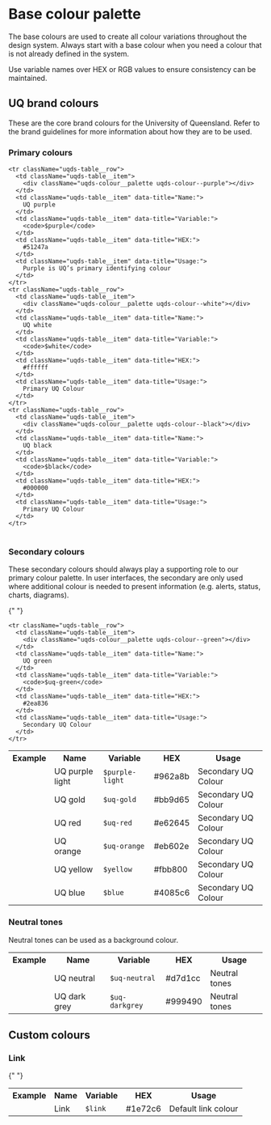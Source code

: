 
<Meta title="Core/Colour/Base colour palette" />

# Base colour palette

The base colours are used to create all colour variations throughout the design system. Always start with a base colour when you need a colour that is not already defined in the system.

Use variable names over HEX or RGB values to ensure consistency can be maintained.

## UQ brand colours

These are the core brand colours for the University of Queensland. Refer to the brand guidelines for more information about how they are to be used.

### Primary colours

<table className="uqds-table  uqds-table--card uqds-table--colour">
  <tbody className="uqds-table__body">

    <tr className="uqds-table__row">
      <td className="uqds-table__item">
        <div className="uqds-colour__palette uqds-colour--purple"></div>
      </td>
      <td className="uqds-table__item" data-title="Name:">
        UQ purple
      </td>
      <td className="uqds-table__item" data-title="Variable:">
        <code>$purple</code>
      </td>
      <td className="uqds-table__item" data-title="HEX:">
        #51247a
      </td>
      <td className="uqds-table__item" data-title="Usage:">
        Purple is UQ’s primary identifying colour
      </td>
    </tr>
    <tr className="uqds-table__row">
      <td className="uqds-table__item">
        <div className="uqds-colour__palette uqds-colour--white"></div>
      </td>
      <td className="uqds-table__item" data-title="Name:">
        UQ white
      </td>
      <td className="uqds-table__item" data-title="Variable:">
        <code>$white</code>
      </td>
      <td className="uqds-table__item" data-title="HEX:">
        #ffffff
      </td>
      <td className="uqds-table__item" data-title="Usage:">
        Primary UQ Colour
      </td>
    </tr>
    <tr className="uqds-table__row">
      <td className="uqds-table__item">
        <div className="uqds-colour__palette uqds-colour--black"></div>
      </td>
      <td className="uqds-table__item" data-title="Name:">
        UQ black
      </td>
      <td className="uqds-table__item" data-title="Variable:">
        <code>$black</code>
      </td>
      <td className="uqds-table__item" data-title="HEX:">
        #000000
      </td>
      <td className="uqds-table__item" data-title="Usage:">
        Primary UQ Colour
      </td>
    </tr>

  </tbody>
</table>

### Secondary colours

These secondary colours should always play a supporting role to our primary colour palette. In user interfaces, the secondary are only used where additional colour is needed to present information (e.g. alerts, status, charts, diagrams).

{" "}

<table className="uqds-table uqds-table--card uqds-table--colour">
  <tbody className="uqds-table__body">
    <tr className="uqds-table__mobile-heading">
      <th className="uqds-table__heading">Example</th>
      <th className="uqds-table__heading">Name</th>
      <th className="uqds-table__heading">Variable</th>
      <th className="uqds-table__heading">HEX</th>
      <th className="uqds-table__heading">Usage</th>
    </tr>
    <tr className="uqds-table__row">
      <td className="uqds-table__item">
        <div className="uqds-colour__palette uqds-colour--purple-light"></div>
      </td>
      <td className="uqds-table__item" data-title="Name:">
        UQ purple light
      </td>
      <td className="uqds-table__item" data-title="Variable:">
        <code>$purple-light</code>
      </td>
      <td className="uqds-table__item" data-title="HEX:">
        #962a8b
      </td>
      <td className="uqds-table__item" data-title="Usage:">
        Secondary UQ Colour
      </td>
    </tr>
    <tr className="uqds-table__row">
      <td className="uqds-table__item">
        <div className="uqds-colour__palette uqds-colour--gold"></div>
      </td>
      <td className="uqds-table__item" data-title="Name:">
        UQ gold
      </td>
      <td className="uqds-table__item" data-title="Variable:">
        <code>$uq-gold</code>
      </td>
      <td className="uqds-table__item" data-title="HEX:">
        #bb9d65
      </td>
      <td className="uqds-table__item" data-title="Usage:">
        Secondary UQ Colour
      </td>
    </tr>
    <tr className="uqds-table__row">
      <td className="uqds-table__item">
        <div className="uqds-colour__palette uqds-colour--red"></div>
      </td>
      <td className="uqds-table__item" data-title="Name:">
        UQ red
      </td>
      <td className="uqds-table__item" data-title="Variable:">
        <code>$uq-red</code>
      </td>
      <td className="uqds-table__item" data-title="HEX:">
        #e62645
      </td>
      <td className="uqds-table__item" data-title="Usage:">
        Secondary UQ Colour
      </td>
    </tr>
    <tr className="uqds-table__row">
      <td className="uqds-table__item">
        <div className="uqds-colour__palette uqds-colour--orange"></div>
      </td>
      <td className="uqds-table__item" data-title="Name:">
        UQ orange
      </td>
      <td className="uqds-table__item" data-title="Variable:">
        <code>$uq-orange</code>
      </td>
      <td className="uqds-table__item" data-title="HEX:">
        #eb602e
      </td>
      <td className="uqds-table__item" data-title="Usage:">
        Secondary UQ Colour
      </td>
    </tr>
    <tr className="uqds-table__row">
      <td className="uqds-table__item">
        <div className="uqds-colour__palette uqds-colour--yellow"></div>
      </td>
      <td className="uqds-table__item" data-title="Name:">
        UQ yellow
      </td>
      <td className="uqds-table__item" data-title="Variable:">
        <code>$yellow</code>
      </td>
      <td className="uqds-table__item" data-title="HEX:">
        #fbb800
      </td>
      <td className="uqds-table__item" data-title="Usage:">
        Secondary UQ Colour
      </td>
    </tr>
    <tr className="uqds-table__row">
      <td className="uqds-table__item">
        <div className="uqds-colour__palette uqds-colour--blue"></div>
      </td>
      <td className="uqds-table__item" data-title="Name:">
        UQ blue
      </td>
      <td className="uqds-table__item" data-title="Variable:">
        <code>$blue</code>
      </td>
      <td className="uqds-table__item" data-title="HEX:">
        #4085c6
      </td>
      <td className="uqds-table__item" data-title="Usage:">
        Secondary UQ Colour
      </td>
    </tr>

    <tr className="uqds-table__row">
      <td className="uqds-table__item">
        <div className="uqds-colour__palette uqds-colour--green"></div>
      </td>
      <td className="uqds-table__item" data-title="Name:">
        UQ green
      </td>
      <td className="uqds-table__item" data-title="Variable:">
        <code>$uq-green</code>
      </td>
      <td className="uqds-table__item" data-title="HEX:">
        #2ea836
      </td>
      <td className="uqds-table__item" data-title="Usage:">
        Secondary UQ Colour
      </td>
    </tr>

  </tbody>
</table>

### Neutral tones

Neutral tones can be used as a background colour.

<table className="uqds-table  uqds-table--card uqds-table--colour">
  <tbody className="uqds-table__body">
    <tr className="uqds-table__mobile-heading">
      <th className="uqds-table__heading">Example</th>
      <th className="uqds-table__heading">Name</th>
      <th className="uqds-table__heading">Variable</th>
      <th className="uqds-table__heading">HEX</th>
      <th className="uqds-table__heading">Usage</th>
    </tr>
    <tr className="uqds-table__row">
      <td className="uqds-table__item">
        <div className="uqds-colour__palette uqds-colour--neutral"></div>
      </td>
      <td className="uqds-table__item" data-title="Name:">
        UQ neutral
      </td>
      <td className="uqds-table__item" data-title="Variable:">
        <code>$uq-neutral</code>
      </td>
      <td className="uqds-table__item" data-title="HEX:">
        #d7d1cc
      </td>
      <td className="uqds-table__item" data-title="Usage:">
        Neutral tones
      </td>
    </tr>
    <tr className="uqds-table__row">
      <td className="uqds-table__item">
        <div className="uqds-colour__palette uqds-colour--darkgrey"></div>
      </td>
      <td className="uqds-table__item" data-title="Name:">
        UQ dark grey
      </td>
      <td className="uqds-table__item" data-title="Variable:">
        <code>$uq-darkgrey</code>
      </td>
      <td className="uqds-table__item" data-title="HEX:">
        #999490
      </td>
      <td className="uqds-table__item" data-title="Usage:">
        Neutral tones
      </td>
    </tr>
  </tbody>
</table>

## Custom colours

### Link

{" "}

<table className="uqds-table uqds-table--card uqds-table--colour">
  <tbody className="uqds-table__body">
    <tr className="uqds-table__mobile-heading">
      <th className="uqds-table__heading">Example</th>
      <th className="uqds-table__heading">Name</th>
      <th className="uqds-table__heading">Variable</th>
      <th className="uqds-table__heading">HEX</th>
      <th className="uqds-table__heading">Usage</th>
    </tr>
    <tr className="uqds-table__row">
      <td className="uqds-table__item">
        <div className="uqds-colour__palette uqds-link-color"></div>
      </td>
      <td className="uqds-table__item" data-title="Name:">
        Link
      </td>
      <td className="uqds-table__item" data-title="Variable:">
        <code>$link</code>
      </td>
      <td className="uqds-table__item" data-title="HEX:">
        #1e72c6
      </td>
      <td className="uqds-table__item" data-title="Usage:">
        Default link colour
      </td>
    </tr>
  </tbody>
</table>

